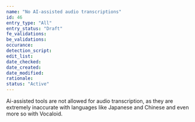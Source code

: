```yaml
---
name: "No AI-assisted audio transcriptions"
id: 46
entry_type: "All"
entry_status: "Draft"
fe_validations:
be_validations:
occurance:
detection_script:
edit_list:
date_checked:
date_created:
date_modified:
rationale:
status: "Active"
---
```

Ai-assisted tools are not allowed for audio transcription, as they are extremely inaccurate with languages like Japanese and Chinese and even more so with Vocaloid.